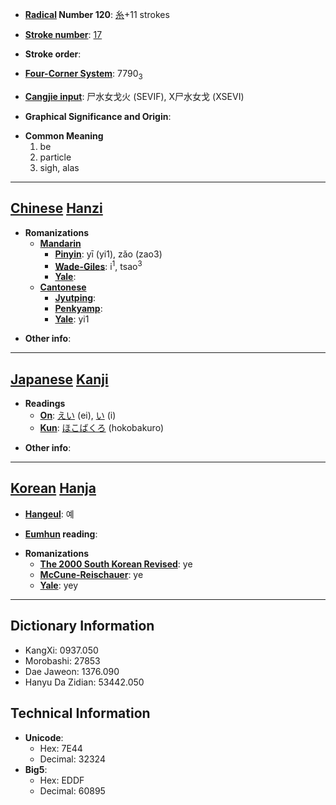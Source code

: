 * '''[[Wiktionary:Chinese radical index| Radical]] Number 120''': [[Wiktionary:Chinese radical index 糸|糸]]+11 strokes

* '''[[Wiktionary:Chinese total strokes index|Stroke number]]''': [[Wiktionary:Chinese total strokes index 17|17]]

* '''Stroke order''': 

* '''[[Wiktionary:Chinese four corner index|Four-Corner System]]''': 7790<sub>3</sub>

* '''[[Wiktionary:Chinese Cangjie index|Cangjie input]]''': 尸水女戈火 (SEVIF), X尸水女戈 (XSEVI)

* '''Graphical Significance and Origin''': 

* '''Common Meaning'''
*#be
*# particle
*# sigh, alas


----

== [[Chinese]] [[Hanzi]] ==

* '''Romanizations'''
** '''[[Mandarin]]'''
*** '''[[Pinyin]]''': yī (yi1), zǎo (zao3)
*** '''[[Wade-Giles]]''': i<sup>1</sup>, tsao<sup>3</sup>
*** '''[[Yale]]''': 
** '''[[Cantonese]]'''
*** '''[[Jyutping]]''':
*** '''[[Penkyamp]]''': 
*** '''[[Yale]]''': yi1

* '''Other info''': 

----

== [[Japanese]] [[Kanji]] ==

* '''Readings'''
** '''[[On]]''': [[えい]] (ei), [[い]] (i)
** '''[[Kun]]''': [[ほこばくろ]] (hokobakuro)

* '''Other info''':  

----

== [[Korean]] [[Hanja]] ==

* '''[[Hangeul]]''': 예

* '''[[Eumhun]] reading''': 

* '''Romanizations'''
** '''[[The 2000 South Korean Revised Romanization|The 2000 South Korean Revised]]''': ye
** '''[[McCune-Reischauer]]''': ye
** '''[[Yale]]''': yey

----

== Dictionary Information ==

* KangXi: 0937.050
* Morobashi: 27853
* Dae Jaweon: 1376.090
* Hanyu Da Zidian: 53442.050

== Technical Information ==

* '''Unicode''':
** Hex: 7E44
** Decimal: 32324
* '''Big5''':
** Hex: EDDF
** Decimal: 60895